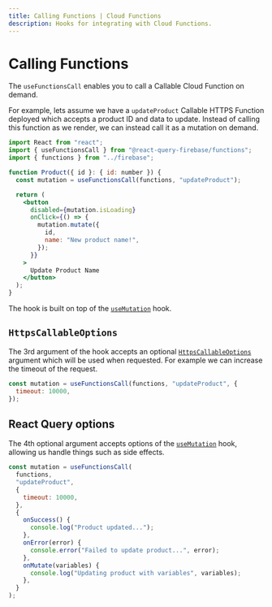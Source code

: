 ```yaml
---
title: Calling Functions | Cloud Functions
description: Hooks for integrating with Cloud Functions.
---
```


# Calling Functions

The `useFunctionsCall` enables you to call a Callable Cloud Function on demand.

For example, lets assume we have a `updateProduct` Callable HTTPS Function deployed which accepts a product ID
and data to update. Instead of calling this function as we render, we can instead call it as a mutation on demand.

```jsx
import React from "react";
import { useFunctionsCall } from "@react-query-firebase/functions";
import { functions } from "../firebase";

function Product({ id }: { id: number }) {
  const mutation = useFunctionsCall(functions, "updateProduct");

  return (
    <button
      disabled={mutation.isLoading}
      onClick={() => {
        mutation.mutate({
          id,
          name: "New product name!",
        });
      }}
    >
      Update Product Name
    </button>
  );
}
```

The hook is built on top of the [`useMutation`](https://react-query.tanstack.com/reference/useMutation) hook.

## `HttpsCallableOptions`

The 3rd argument of the hook accepts an optional [`HttpsCallableOptions`](https://firebase.google.com/docs/reference/js/functions.httpscallableoptions)
argument which will be used when requested. For example we can increase the timeout of the request.

```js
const mutation = useFunctionsCall(functions, "updateProduct", {
  timeout: 10000,
});
```

## React Query options

The 4th optional argument accepts options of the [`useMutation`](https://react-query.tanstack.com/reference/useMutation) hook,
allowing us handle things such as side effects.

```js
const mutation = useFunctionsCall(
  functions,
  "updateProduct",
  {
    timeout: 10000,
  },
  {
    onSuccess() {
      console.log("Product updated...");
    },
    onError(error) {
      console.error("Failed to update product...", error);
    },
    onMutate(variables) {
      console.log("Updating product with variables", variables);
    },
  }
);
```
